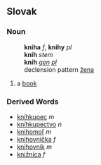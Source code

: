 ==Slovak==
===Noun===
:'''kniha''' ''f'', '''knihy''' ''pl''
:'''knih''' ''stem''
:'''kníh''' ''[[genitive|gen]] [[plural|pl]]''
:declension pattern [[Slovak declension pattern žena|žena]]
# a [[book]]
===Derived Words===
* [[kníhkupec]] ''m''
* [[kníhkupectvo]] ''n''
* [[knihomoľ]] ''m''
* [[knihovníčka]] ''f''
* [[knihovník]] ''m''
* [[knižnica]] ''f''